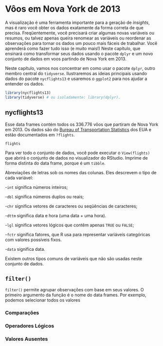 # Vôos em Nova York de 2013 {#application}

A visualização é uma ferramenta importante para a geração de *insights*, mas é raro você obter os dados exatamente da forma correta de que precisa. Freqüentemente, você precisará criar algumas novas variáveis ou resumos, ou talvez apenas queira renomear as variáveis ou reordenar as observações para tornar os dados um pouco mais fáceis de trabalhar. Você aprenderá como fazer tudo isso (e muito mais!) Neste capítulo, que ensinará como transformar seus dados usando o pacote `dplyr` e um novo conjunto de dados em voos partindo de Nova York em 2013.

Neste capítulo, vamos nos concentrar em como usar o pacote `dplyr`, outro membro central do `tidyverse`. Ilustraremos as ideias principais usando dados do pacote `nycflights13` e usaremos o `ggplot2` para nos ajudar a entender os dados.

```r
library(nycflights13)
library(tidyverse) # ou isoladamente: library(dplyr).
```

## nycflights13

Esse data frames contém todos os 336.776 vôos que partiram de Nova York em 2013. Os dados são do [Bureau of Transportation Statistics](https://www.transtats.bts.gov/DatabaseInfo.asp?DB_ID=120&Link=0) dos EUA e estão documentados em `?flights`.

```r
flights
```

Para ver todo o conjunto de dados, você pode executar o `View(flights)` que abrirá o conjunto de dados no visualizador do RStudio. Imprime de forma distinta do data frame, porque é um `tibble`. 

Abreviações de letras sob os nomes das colunas. Eles descrevem o tipo de cada variável:

-`int` significa números inteiros;

-`dbl` significa números duplos ou reais;

-`chr` significa vetores de caracteres ou seqüências de caracteres;

-`dttm` significa data e hora (uma data + uma hora).

-`lgl` significa vetores lógicos que contêm apenas `TRUE` ou `FALSE`;

-`fctr` significa fatores, que R usa para representar variáveis categóricas com valores possíveis fixos.

-`data` significa data.

Existem outros tipos comuns de variáveis que não são usadas neste conjunto de dados.


## `filter()`

`filter()` permite agrupar observações com base em seus valores. O primeiro argumento da função é o nome do data frames. Por exemplo, podemos selecionar todos os valores 

### Comparações

### Operadores Lógicos

### Valores Ausentes
